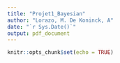 ```yaml
---
title: "Projet1_Bayesian"
author: "Lorazo, M. De Koninck, A"
date: "`r Sys.Date()`"
output: pdf_document
---
```


```r
knitr::opts_chunk$set(echo = TRUE)
```



